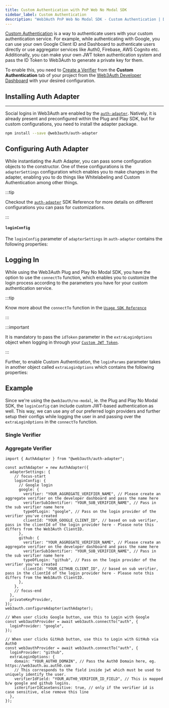 ```yaml
---
title: Custom Authentication with PnP Web No Modal SDK
sidebar_label: Custom Authentication
description: "Web3Auth PnP Web No Modal SDK - Custom Authentication | Documentation - Web3Auth"
---
```



[Custom Authentication](/features/custom-authentication) is a way to authenticate users with your
custom authentication service. For example, while authenticating with Google, you can use your own
Google Client ID and Dashboard to authenticate users directly or use aggregator services like Auth0,
Firebase, AWS Cognito etc. Additionally, you can make your own JWT token authentication system and
pass the ID Token to Web3Auth to generate a private key for them.

To enable this, you need to [Create a Verifier](/auth-provider-setup/verifiers) from the **Custom
Authentication** tab of your project from the
[Web3Auth Developer Dashboard](https://dashboard.web3auth.io) with your desired configuration.

<GrowthPlanNote />

## Installing Auth Adapter

---

Social logins in Web3Auth are enabled by the [`auth-adapter`](/sdk/pnp/web/adapters/auth). Natively,
it is already present and preconfigured within the Plug and Play SDK, but for custom configurations,
you need to install the adapter package.

```bash npm2yarn
npm install --save @web3auth/auth-adapter
```

## Configuring Auth Adapter

While instantiating the Auth Adapter, you can pass some configuration objects to the constructor.
One of these configurations is the `adapterSettings` configuration which enables you to make changes
in the adapter, enabling you to do things like Whitelabeling and Custom Authentication among other
things.

:::tip

Checkout the [`auth-adapter`](/sdk/pnp/web/adapters/auth) SDK Reference for more details on
different configurations you can pass for customizations.

:::

#### `loginConfig`

The `loginConfig` parameter of `adapterSettings` in `auth-adapter` contains the following
properties:

<LoginConfig />

## Logging In

While using the Web3Auth Plug and Play No Modal SDK, you have the option to use the `connectTo`
function, which enables you to customize the login process according to the parameters you have for
your custom authentication service.

<ConnectTo />

:::tip

Know more about the `connectTo` function in the
[`Usage SDK Reference`](/sdk/pnp/web/no-modal/usage#logging-in-the-user)

:::

:::important

It is mandatory to pass the `idToken` parameter in the `extraLoginOptions` object when logging in
through your [`Custom JWT Token`](/auth-provider-setup/byo-jwt-provider/).

:::

Further, to enable Custom Authentication, the `loginParams` parameter takes in another object called
`extraLoginOptions` which contains the following properties:

<ExtraLoginOptions />

## Example

Since we're using the `@web3auth/no-modal`, ie. the Plug and Play No Modal SDK, the `loginConfig`
can include custom JWT-based authentication as well. This way, we can use any of our preferred login
providers and further setup their configs while logging the user in and passing over the
`extraLoginOptions` in the `connectTo` function.

### Single Verifier

<CustomAuthenticationCoreExample />

<ConnectToExample />

### Aggregate Verifier

```tsx
import { AuthAdapter } from "@web3auth/auth-adapter";

const authAdapter = new AuthAdapter({
  adapterSettings: {
    // focus-start
    loginConfig: {
      // Google login
      google: {
        verifier: "YOUR_AGGREGATE_VERIFIER_NAME", // Please create an aggregate verifier on the developer dashboard and pass the name here
        verifierSubIdentifier: "YOUR_SUB_VERIFIER_NAME", // Pass in the sub verifier name here
        typeOfLogin: "google", // Pass on the login provider of the verifier you've created
        clientId: "YOUR_GOOGLE_CLIENT_ID", // based on sub verifier, pass in the clientId of the login provider here - Please note this differs from the Web3Auth ClientID.
      },
      github: {
        verifier: "YOUR_AGGREGATE_VERIFIER_NAME", // Please create an aggregate verifier on the developer dashboard and pass the name here
        verifierSubIdentifier: "YOUR_SUB_VERIFIER_NAME", // Pass in the sub verifier name here
        typeOfLogin: "github", // Pass on the login provider of the verifier you've created
        clientId: "YOUR_GITHUB_CLIENT_ID", // based on sub verifier, pass in the clientId of the login provider here - Please note this differs from the Web3Auth ClientID.
      },
    },
    // focus-end
  },
  privateKeyProvider,
});
web3auth.configureAdapter(authAdapter);
```

```tsx
// When user clicks Google button, use this to Login with Google
const web3authProvider = await web3auth.connectTo("auth", {
  loginProvider: "google",
});

// When user clicks GitHub button, use this to Login with GitHub via Auth0
const web3authProvider = await web3auth.connectTo("auth", {
  loginProvider: "github",
  extraLoginOptions: {
    domain: "YOUR_AUTH0_DOMAIN", // Pass the Auth0 Domain here, eg. https://web3auth.au.auth0.com
    // This corresponds to the field inside jwt which must be used to uniquely identify the user.
    verifierIdField: "YOUR_AUTH0_VERIFIER_ID_FIELD", // This is mapped b/w google and github logins.
    isVerifierIdCaseSensitive: true, // only if the verifier id is case sensitive, else remove this line
  },
});
```
